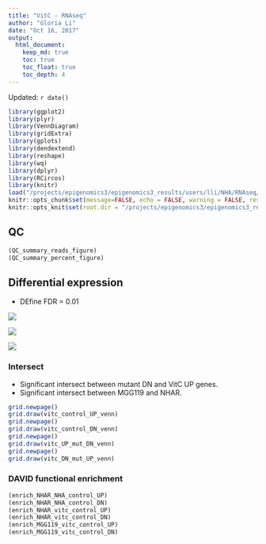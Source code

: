 ```yaml
---
title: "VitC - RNAseq"
author: "Gloria Li"
date: "Oct 16, 2017"
output: 
  html_document:
    keep_md: true
    toc: true
    toc_float: true
    toc_depth: 4
---
```


Updated: `r date()`

```r
library(ggplot2)
library(plyr)
library(VennDiagram)
library(gridExtra)
library(gplots)
library(dendextend)
library(reshape)
library(wq)
library(dplyr)
library(RCircos)
library(knitr)
load("/projects/epigenomics3/epigenomics3_results/users/lli/NHA/RNAseq/RNAseq.Rdata")
knitr::opts_chunk$set(message=FALSE, echo = FALSE, warning = FALSE, results = FALSE, fig.height = 6, fig.width = 6) 
knitr::opts_knit$set(root.dir = "/projects/epigenomics3/epigenomics3_results/users/lli/NHA/RNAseq/")
```

## QC

```r
(QC_summary_reads_figure)
(QC_summary_percent_figure)
```

## Differential expression
* DEfine FDR = 0.01

![](./RNAseq_files/figure-html/Plot2D_NHAR_control_NHA_control_with_GC_correction_with_L_correction.png)

![](./RNAseq_files/figure-html/Plot2D_NHAR_vitc_NHAR_control_with_GC_correction_with_L_correction.png)

![](./RNAseq_files/figure-html/Plot2D_MGG119_control_MGG119_vitc_with_GC_correction_with_L_correction.png)

### Intersect
* Significant intersect between mutant DN and VitC UP genes.   
* Significant intersect between MGG119 and NHAR.     

```r
grid.newpage()
grid.draw(vitc_control_UP_venn)
grid.newpage()
grid.draw(vitc_control_DN_venn)
grid.newpage()
grid.draw(vitc_UP_mut_DN_venn)
grid.newpage()
grid.draw(vitc_DN_mut_UP_venn)
```

### DAVID functional enrichment

```r
(enrich_NHAR_NHA_control_UP)
(enrich_NHAR_NHA_control_DN)
(enrich_NHAR_vitc_control_UP)
(enrich_NHAR_vitc_control_DN)
(enrich_MGG119_vitc_control_UP)
(enrich_MGG119_vitc_control_DN)
```

